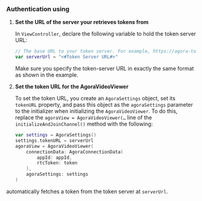 ### Authentication using <Vg k="UIK" />

1.  **Set the URL of the server your <Vpl k="CLIENT" /> retrieves tokens from**

    In `ViewController`, declare the following variable to hold the token server URL:

    ```swift
    // The base URL to your token server. For example, https://agora-token-service-production-92ff.up.railway.app"
    var serverUrl = "<#Token Server URL#>"
    ```

    Make sure you specify the token-server URL in exactly the same format as shown in the example.

2.  **Set the token URL for the AgoraVideoViewer**

    To set the token URL, you create an `AgoraSettings` object, set its `tokenURL` property, and pass this object as the `agoraSettings` parameter to the initializer when initializing the `AgoraVideoViewer`. To do this, replace the `agoraView = AgoraVideoViewer(…` line of the `initializeAndJoinChannel()` method with the following:

    ```swift
    var settings = AgoraSettings()
    settings.tokenURL = serverUrl
    agoraView = AgoraVideoViewer(
        connectionData: AgoraConnectionData(
            appId: appId,
            rtcToken: token
        ),
        agoraSettings: settings
    )
    ```

<Vg k="COMPANY" /> <Vg k="UIK" /> automatically fetches a token from the token server at `serverUrl`.

